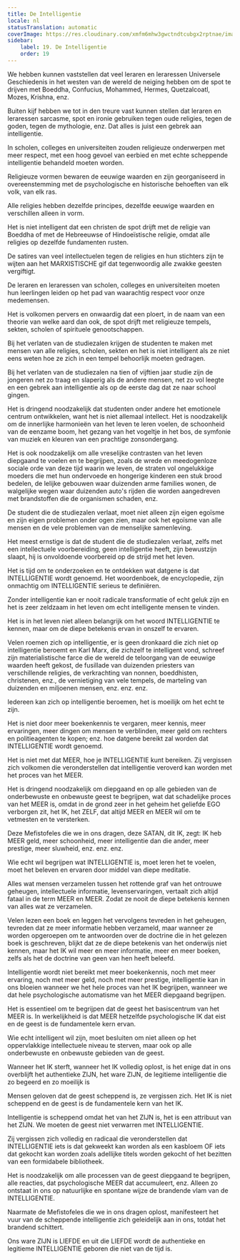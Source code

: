 ```yaml
---
title: De Intelligentie
locale: nl
statusTranslation: automatic
coverImage: https://res.cloudinary.com/xmfm6mhw3gwctndtcubgx2rptnae/image/upload/v1740337243/small_cover_educacion_fundamental_a051170f1c.webp
sidebar:
    label: 19. De Intelligentie
    order: 19
---
```

We hebben kunnen vaststellen dat veel leraren en leraressen Universele Geschiedenis in het westen van de wereld de neiging hebben om de spot te drijven met Boeddha, Confucius, Mohammed, Hermes, Quetzalcoatl, Mozes, Krishna, enz.

Buiten kijf hebben we tot in den treure vast kunnen stellen dat leraren en leraressen sarcasme, spot en ironie gebruiken tegen oude religies, tegen de goden, tegen de mythologie, enz. Dat alles is juist een gebrek aan intelligentie.

In scholen, colleges en universiteiten zouden religieuze onderwerpen met meer respect, met een hoog gevoel van eerbied en met echte scheppende intelligentie behandeld moeten worden.

Religieuze vormen bewaren de eeuwige waarden en zijn georganiseerd in overeenstemming met de psychologische en historische behoeften van elk volk, van elk ras.

Alle religies hebben dezelfde principes, dezelfde eeuwige waarden en verschillen alleen in vorm.

Het is niet intelligent dat een christen de spot drijft met de religie van Boeddha of met de Hebreeuwse of Hindoeïstische religie, omdat alle religies op dezelfde fundamenten rusten.

De satires van veel intellectuelen tegen de religies en hun stichters zijn te wijten aan het MARXISTISCHE gif dat tegenwoordig alle zwakke geesten vergiftigt.

De leraren en leraressen van scholen, colleges en universiteiten moeten hun leerlingen leiden op het pad van waarachtig respect voor onze medemensen.

Het is volkomen pervers en onwaardig dat een ploert, in de naam van een theorie van welke aard dan ook, de spot drijft met religieuze tempels, sekten, scholen of spirituele genootschappen.

Bij het verlaten van de studiezalen krijgen de studenten te maken met mensen van alle religies, scholen, sekten en het is niet intelligent als ze niet eens weten hoe ze zich in een tempel behoorlijk moeten gedragen.

Bij het verlaten van de studiezalen na tien of vijftien jaar studie zijn de jongeren net zo traag en slaperig als de andere mensen, net zo vol leegte en een gebrek aan intelligentie als op de eerste dag dat ze naar school gingen.

Het is dringend noodzakelijk dat studenten onder andere het emotionele centrum ontwikkelen, want het is niet allemaal intellect. Het is noodzakelijk om de innerlijke harmonieën van het leven te leren voelen, de schoonheid van de eenzame boom, het gezang van het vogeltje in het bos, de symfonie van muziek en kleuren van een prachtige zonsondergang.

Het is ook noodzakelijk om alle vreselijke contrasten van het leven diepgaand te voelen en te begrijpen, zoals de wrede en meedogenloze sociale orde van deze tijd waarin we leven, de straten vol ongelukkige moeders die met hun ondervoede en hongerige kinderen een stuk brood bedelen, de lelijke gebouwen waar duizenden arme families wonen, de walgelijke wegen waar duizenden auto's rijden die worden aangedreven met brandstoffen die de organismen schaden, enz.

De student die de studiezalen verlaat, moet niet alleen zijn eigen egoïsme en zijn eigen problemen onder ogen zien, maar ook het egoïsme van alle mensen en de vele problemen van de menselijke samenleving.

Het meest ernstige is dat de student die de studiezalen verlaat, zelfs met een intellectuele voorbereiding, geen intelligentie heeft, zijn bewustzijn slaapt, hij is onvoldoende voorbereid op de strijd met het leven.

Het is tijd om te onderzoeken en te ontdekken wat datgene is dat INTELLIGENTIE wordt genoemd. Het woordenboek, de encyclopedie, zijn onmachtig om INTELLIGENTIE serieus te definiëren.

Zonder intelligentie kan er nooit radicale transformatie of echt geluk zijn en het is zeer zeldzaam in het leven om echt intelligente mensen te vinden.

Het is in het leven niet alleen belangrijk om het woord INTELLIGENTIE te kennen, maar om de diepe betekenis ervan in onszelf te ervaren.

Velen roemen zich op intelligentie, er is geen dronkaard die zich niet op intelligentie beroemt en Karl Marx, die zichzelf te intelligent vond, schreef zijn materialistische farce die de wereld de teloorgang van de eeuwige waarden heeft gekost, de fusillade van duizenden priesters van verschillende religies, de verkrachting van nonnen, boeddhisten, christenen, enz., de vernietiging van vele tempels, de marteling van duizenden en miljoenen mensen, enz. enz. enz.

Iedereen kan zich op intelligentie beroemen, het is moeilijk om het echt te zijn.

Het is niet door meer boekenkennis te vergaren, meer kennis, meer ervaringen, meer dingen om mensen te verblinden, meer geld om rechters en politieagenten te kopen; enz. hoe datgene bereikt zal worden dat INTELLIGENTIE wordt genoemd.

Het is niet met dat MEER, hoe je INTELLIGENTIE kunt bereiken. Zij vergissen zich volkomen die veronderstellen dat intelligentie veroverd kan worden met het proces van het MEER.

Het is dringend noodzakelijk om diepgaand en op alle gebieden van de onderbewuste en onbewuste geest te begrijpen, wat dat schadelijke proces van het MEER is, omdat in de grond zeer in het geheim het geliefde EGO verborgen zit, het IK, het ZELF, dat altijd MEER en MEER wil om te vetmesten en te versterken.

Deze Mefistofeles die we in ons dragen, deze SATAN, dit IK, zegt: IK heb MEER geld, meer schoonheid, meer intelligentie dan die ander, meer prestige, meer sluwheid, enz. enz. enz.

Wie echt wil begrijpen wat INTELLIGENTIE is, moet leren het te voelen, moet het beleven en ervaren door middel van diepe meditatie.

Alles wat mensen verzamelen tussen het rottende graf van het ontrouwe geheugen, intellectuele informatie, levenservaringen, vertaalt zich altijd fataal in de term MEER en MEER. Zodat ze nooit de diepe betekenis kennen van alles wat ze verzamelen.

Velen lezen een boek en leggen het vervolgens tevreden in het geheugen, tevreden dat ze meer informatie hebben verzameld, maar wanneer ze worden opgeroepen om te antwoorden over de doctrine die in het gelezen boek is geschreven, blijkt dat ze de diepe betekenis van het onderwijs niet kennen, maar het IK wil meer en meer informatie, meer en meer boeken, zelfs als het de doctrine van geen van hen heeft beleefd.

Intelligentie wordt niet bereikt met meer boekenkennis, noch met meer ervaring, noch met meer geld, noch met meer prestige, intelligentie kan in ons bloeien wanneer we het hele proces van het IK begrijpen, wanneer we dat hele psychologische automatisme van het MEER diepgaand begrijpen.

Het is essentieel om te begrijpen dat de geest het basiscentrum van het MEER is. In werkelijkheid is dat MEER hetzelfde psychologische IK dat eist en de geest is de fundamentele kern ervan.

Wie echt intelligent wil zijn, moet besluiten om niet alleen op het oppervlakkige intellectuele niveau te sterven, maar ook op alle onderbewuste en onbewuste gebieden van de geest.

Wanneer het IK sterft, wanneer het IK volledig oplost, is het enige dat in ons overblijft het authentieke ZIJN, het ware ZIJN, de legitieme intelligentie die zo begeerd en zo moeilijk is

Mensen geloven dat de geest scheppend is, ze vergissen zich. Het IK is niet scheppend en de geest is de fundamentele kern van het IK.

Intelligentie is scheppend omdat het van het ZIJN is, het is een attribuut van het ZIJN. We moeten de geest niet verwarren met INTELLIGENTIE.

Zij vergissen zich volledig en radicaal die veronderstellen dat INTELLIGENTIE iets is dat gekweekt kan worden als een kasbloem OF iets dat gekocht kan worden zoals adellijke titels worden gekocht of het bezitten van een formidabele bibliotheek.

Het is noodzakelijk om alle processen van de geest diepgaand te begrijpen, alle reacties, dat psychologische MEER dat accumuleert, enz. Alleen zo ontstaat in ons op natuurlijke en spontane wijze de brandende vlam van de INTELLIGENTIE.

Naarmate de Mefistofeles die we in ons dragen oplost, manifesteert het vuur van de scheppende intelligentie zich geleidelijk aan in ons, totdat het brandend schittert.

Ons ware ZIJN is LIEFDE en uit die LIEFDE wordt de authentieke en legitieme INTELLIGENTIE geboren die niet van de tijd is.

